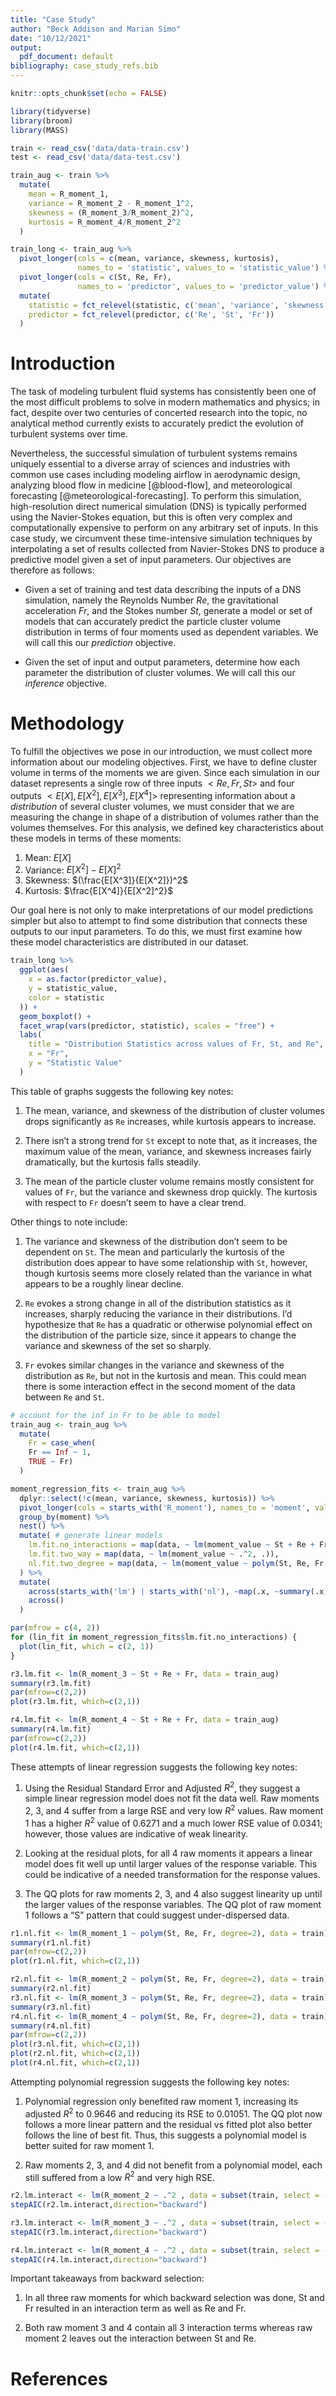 ```yaml
---
title: "Case Study"
author: "Beck Addison and Marian Simo"
date: "10/12/2021"
output:
  pdf_document: default
bibliography: case_study_refs.bib
---
```


```r
knitr::opts_chunk$set(echo = FALSE)
```

```r
library(tidyverse)
library(broom)
library(MASS)
```

```r
train <- read_csv('data/data-train.csv')
test <- read_csv('data/data-test.csv')
```

```r
train_aug <- train %>%
  mutate(
    mean = R_moment_1,
    variance = R_moment_2 - R_moment_1^2,
    skewness = (R_moment_3/R_moment_2)^2,
    kurtosis = R_moment_4/R_moment_2^2
  ) 

train_long <- train_aug %>%
  pivot_longer(cols = c(mean, variance, skewness, kurtosis), 
               names_to = 'statistic', values_to = 'statistic_value') %>%
  pivot_longer(cols = c(St, Re, Fr), 
               names_to = 'predictor', values_to = 'predictor_value') %>%
  mutate(
    statistic = fct_relevel(statistic, c('mean', 'variance', 'skewness', 'kurtosis')),
    predictor = fct_relevel(predictor, c('Re', 'St', 'Fr'))
  )
```

# Introduction

The task of modeling turbulent fluid systems has consistently been one of the most difficult problems to solve in modern mathematics and physics; in fact, despite over two centuries of concerted research into the topic, no analytical method currently exists to accurately predict the evolution of turbulent systems over time.

Nevertheless, the successful simulation of turbulent systems remains uniquely essential to a diverse array of sciences and industries with common use cases including modeling airflow in aerodynamic design, analyzing blood flow in medicine [@blood-flow], and meteorological forecasting [@meteorological-forecasting]. To perform this simulation, high-resolution direct numerical simulation (DNS) is typically performed using the Navier-Stokes equation, but this is often very complex and computationally expensive to perform on any arbitrary set of inputs. In this case study, we circumvent these time-intensive simulation techniques by interpolating a set of results collected from Navier-Stokes DNS to produce a predictive model given a set of input parameters. Our objectives are therefore as follows:

- Given a set of training and test data describing the inputs of a DNS simulation, namely the Reynolds Number $Re$, the gravitational acceleration $Fr$, and the Stokes number $St$, generate a model or set of models that can accurately predict the particle cluster volume distribution in terms of four moments used as dependent variables. We will call this our *prediction* objective.

- Given the set of input and output parameters, determine how each parameter the distribution of cluster volumes. We will call this our *inference* objective.

# Methodology

To fulfill the objectives we pose in our introduction, we must collect more information about our modeling objectives. First, we have to define cluster volume in terms of the moments we are given. Since each simulation in our dataset represents a single row of three inputs $<Re, Fr, St>$ and four outputs $<E[X], E[X^2], E[X^3], E[X^4]>$ representing information about a *distribution* of several cluster volumes, we must consider that we are measuring the change in shape of a distribution of volumes rather than the volumes themselves. For this analysis, we defined key characteristics about these models in terms of these moments:

1. Mean: $E[X]$
2. Variance: $E[X^2] - E[X]^2$
3. Skewness: $(\frac{E[X^3]}{E[X^2]})^2$
4. Kurtosis: $\frac{E[X^4]}{E[X^2]^2}$

Our goal here is not only to make interpretations of our model predictions simpler but also to attempt to find some distribution that connects these outputs to our input parameters. To do this, we must first examine how these model characteristics are distributed in our dataset.

```r
train_long %>%
  ggplot(aes(
    x = as.factor(predictor_value),
    y = statistic_value,
    color = statistic
  )) +
  geom_boxplot() +
  facet_wrap(vars(predictor, statistic), scales = "free") +
  labs(
    title = "Distribution Statistics across values of Fr, St, and Re",
    x = "Fr",
    y = "Statistic Value"
  )
```

This table of graphs suggests the following key notes:

1. The mean, variance, and skewness of the distribution of cluster volumes drops significantly as `Re` increases, while kurtosis appears to increase.

2. There isn't a strong trend for `St` except to note that, as it increases, the maximum value of the mean, variance, and skewness increases fairly dramatically, but the kurtosis falls steadily. 

3. The mean of the particle cluster volume remains mostly consistent for values of `Fr`, but the variance and skewness drop quickly. The kurtosis with respect to `Fr` doesn't seem to have a clear trend.

Other things to note include:

1. The variance and skewness of the distribution don't seem to be dependent on `St`. The mean and particularly the kurtosis of the distribution does appear to have some relationship with `St`, however, though kurtosis seems more closely related than the variance in what appears to be a roughly linear decline.

2. `Re` evokes a strong change in all of the distribution statistics as it increases, sharply reducing the variance in their distributions. I'd hypothesize that `Re` has a quadratic or otherwise polynomial effect on the distribution of the particle size, since it appears to change the variance and skewness of the set so sharply. 

3. `Fr` evokes similar changes in the variance and skewness of the distribution as `Re`, but not in the kurtosis and mean. This could mean there is some interaction effect in the second moment of the data between `Re` and `St`.


```r
# account for the inf in Fr to be able to model
train_aug <- train_aug %>%
  mutate(
    Fr = case_when(
    Fr == Inf ~ 1,
    TRUE ~ Fr)
  )
```

```r
moment_regression_fits <- train_aug %>%
  dplyr::select(!c(mean, variance, skewness, kurtosis)) %>%
  pivot_longer(cols = starts_with('R_moment'), names_to = 'moment', values_to = 'moment_value') %>%
  group_by(moment) %>%
  nest() %>%
  mutate( # generate linear models
    lm.fit.no_interactions = map(data, ~ lm(moment_value ~ St + Re + Fr, .)),
    lm.fit.two_way = map(data, ~ lm(moment_value ~ .^2, .)),
    nl.fit.two_degree = map(data, ~ lm(moment_value ~ polym(St, Re, Fr, degree=2), .))
  ) %>%
  mutate(
    across(starts_with('lm') | starts_with('nl'), ~map(.x, ~summary(.x)), .names = '{.col}.summary'),
    across()
  )
```


```r
par(mfrow = c(4, 2))
for (lin_fit in moment_regression_fits$lm.fit.no_interactions) {
  plot(lin_fit, which = c(2, 1))
}
```


```r
r3.lm.fit <- lm(R_moment_3 ~ St + Re + Fr, data = train_aug)
summary(r3.lm.fit)
par(mfrow=c(2,2))
plot(r3.lm.fit, which=c(2,1))
```


```r
r4.lm.fit <- lm(R_moment_4 ~ St + Re + Fr, data = train_aug)
summary(r4.lm.fit)
par(mfrow=c(2,2))
plot(r4.lm.fit, which=c(2,1))
```

These attempts of linear regression suggests the following key notes:

1. Using the Residual Standard Error and Adjusted $R^2$, they suggest a simple linear regression model does not fit the data well. Raw moments 2, 3, and 4 suffer from a large RSE and very low $R^2$ values. Raw moment 1 has a higher $R^2$ value of 0.6271 and a much lower RSE value of 0.0341; however, those values are indicative of weak linearity.

2. Looking at the residual plots, for all 4 raw moments it appears a linear model does fit well up until larger values of the response variable. This could be indicative of a needed transformation for the response values.

3. The QQ plots for raw moments 2, 3, and 4 also suggest linearity up until the larger values of the response variables. The QQ plot of raw moment 1 follows a "S" pattern that could suggest under-dispersed data.

```r
r1.nl.fit <- lm(R_moment_1 ~ polym(St, Re, Fr, degree=2), data = train)
summary(r1.nl.fit)
par(mfrow=c(2,2))
plot(r1.nl.fit, which=c(2,1))
```


```r
r2.nl.fit <- lm(R_moment_2 ~ polym(St, Re, Fr, degree=2), data = train)
summary(r2.nl.fit)
r3.nl.fit <- lm(R_moment_3 ~ polym(St, Re, Fr, degree=2), data = train)
summary(r3.nl.fit)
r4.nl.fit <- lm(R_moment_4 ~ polym(St, Re, Fr, degree=2), data = train)
summary(r4.nl.fit)
par(mfrow=c(2,2))
plot(r3.nl.fit, which=c(2,1))
plot(r2.nl.fit, which=c(2,1))
plot(r4.nl.fit, which=c(2,1))
```

Attempting polynomial regression suggests the following key notes: 

1. Polynomial regression only benefited raw moment 1, increasing its adjusted $R^2$ to 0.9646 and reducing its RSE to 0.01051. The QQ plot now follows a more linear pattern and the residual vs fitted plot also better follows the line of best fit. Thus, this suggests a polynomial model is better suited for raw moment 1.

2. Raw moments 2, 3, and 4 did not benefit from a polynomial model, each still suffered from a low $R^2$ and very high RSE.

```r
r2.lm.interact <- lm(R_moment_2 ~ .^2 , data = subset(train, select = -c(R_moment_1,R_moment_3, R_moment_4)))
stepAIC(r2.lm.interact,direction="backward")
```


```r
r3.lm.interact <- lm(R_moment_3 ~ .^2 , data = subset(train, select = -c(R_moment_1,R_moment_2, R_moment_4)))
stepAIC(r3.lm.interact,direction="backward")
```


```r
r4.lm.interact <- lm(R_moment_4 ~ .^2 , data = subset(train, select = -c(R_moment_1,R_moment_2, R_moment_3)))
stepAIC(r4.lm.interact,direction="backward")
```


Important takeaways from backward selection:

1. In all three raw moments for which backward selection was done, St and Fr resulted in an interaction term as well as Re and Fr.  

2. Both raw moment 3 and 4 contain all 3 interaction terms whereas raw moment 2 leaves out the interaction between St and Re.


# References
<div id = 'refs'></div>

